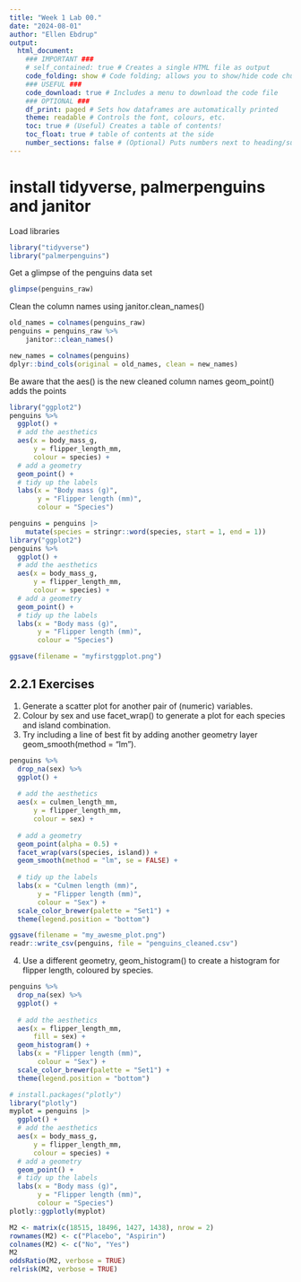 ```yaml
---
title: "Week 1 Lab 00."
date: "2024-08-01"
author: "Ellen Ebdrup"
output: 
  html_document: 
    ### IMPORTANT ###
    # self_contained: true # Creates a single HTML file as output
    code_folding: show # Code folding; allows you to show/hide code chunks
    ### USEFUL ###
    code_download: true # Includes a menu to download the code file
    ### OPTIONAL ###
    df_print: paged # Sets how dataframes are automatically printed
    theme: readable # Controls the font, colours, etc.
    toc: true # (Useful) Creates a table of contents!
    toc_float: true # table of contents at the side
    number_sections: false # (Optional) Puts numbers next to heading/subheadings
---
```

# install tidyverse, palmerpenguins and janitor

Load libraries
```r
library("tidyverse")
library("palmerpenguins")
```

Get a glimpse of the penguins data set
```r
glimpse(penguins_raw)
```
Clean the column names using janitor.clean_names()

```r
old_names = colnames(penguins_raw)
penguins = penguins_raw %>%
    janitor::clean_names()
```

```r
new_names = colnames(penguins)
dplyr::bind_cols(original = old_names, clean = new_names)
```

Be aware that the aes() is the new cleaned column names 
geom_point() adds the points 

```r
library("ggplot2")
penguins %>% 
  ggplot() + 
  # add the aesthetics
  aes(x = body_mass_g, 
      y = flipper_length_mm,
      colour = species) +
  # add a geometry
  geom_point() + 
  # tidy up the labels
  labs(x = "Body mass (g)",
       y = "Flipper length (mm)",
       colour = "Species")
```



```r
penguins = penguins |>
    mutate(species = stringr::word(species, start = 1, end = 1))
library("ggplot2")
penguins %>% 
  ggplot() + 
  # add the aesthetics
  aes(x = body_mass_g, 
      y = flipper_length_mm,
      colour = species) +
  # add a geometry
  geom_point() + 
  # tidy up the labels
  labs(x = "Body mass (g)",
       y = "Flipper length (mm)",
       colour = "Species")

ggsave(filename = "myfirstggplot.png")
```


## 2.2.1 Exercises

1. Generate a scatter plot for another pair of (numeric) variables.
2. Colour by sex and use facet_wrap() to generate a plot for each species and island combination.
3. Try including a line of best fit by adding another geometry layer geom_smooth(method = "lm").

```r
penguins %>% 
  drop_na(sex) %>%
  ggplot() + 
  
  # add the aesthetics
  aes(x = culmen_length_mm, 
      y = flipper_length_mm,
      colour = sex) +
  
  # add a geometry
  geom_point(alpha = 0.5) + 
  facet_wrap(vars(species, island)) +
  geom_smooth(method = "lm", se = FALSE) +
  
  # tidy up the labels
  labs(x = "Culmen length (mm)",
       y = "Flipper length (mm)",
       colour = "Sex") +
  scale_color_brewer(palette = "Set1") + 
  theme(legend.position = "bottom")

ggsave(filename = "my_awesme_plot.png")
readr::write_csv(penguins, file = "penguins_cleaned.csv")
```

4. Use a different geometry, geom_histogram() to create a histogram for flipper length, coloured by species.

```r
penguins %>% 
  drop_na(sex) %>%
  ggplot() + 
  
  # add the aesthetics
  aes(x = flipper_length_mm,
      fill = sex) +
  geom_histogram() +
  labs(x = "Flipper length (mm)",
       colour = "Sex") +
  scale_color_brewer(palette = "Set1") + 
  theme(legend.position = "bottom")
```
```r
# install.packages("plotly")
library("plotly")
myplot = penguins |> 
  ggplot() +
  # add the aesthetics
  aes(x = body_mass_g,
      y = flipper_length_mm,
      colour = species) +
  # add a geometry
  geom_point() +
  # tidy up the labels
  labs(x = "Body mass (g)",
       y = "Flipper length (mm)",
       colour = "Species")
plotly::ggplotly(myplot)
```


```r
M2 <- matrix(c(18515, 18496, 1427, 1438), nrow = 2)
rownames(M2) <- c("Placebo", "Aspirin")
colnames(M2) <- c("No", "Yes")
M2
oddsRatio(M2, verbose = TRUE)
relrisk(M2, verbose = TRUE)
```